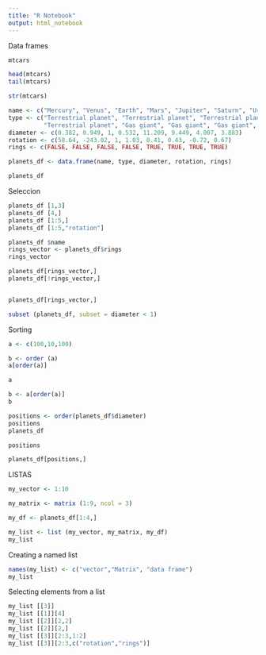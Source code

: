 ```yaml
---
title: "R Notebook"
output: html_notebook
---
```



Data frames

```r
mtcars

head(mtcars)
tail(mtcars)

str(mtcars)
```

```r

name <- c("Mercury", "Venus", "Earth", "Mars", "Jupiter", "Saturn", "Uranus", "Neptune")
type <- c("Terrestrial planet", "Terrestrial planet", "Terrestrial planet", 
          "Terrestrial planet", "Gas giant", "Gas giant", "Gas giant", "Gas giant")
diameter <- c(0.382, 0.949, 1, 0.532, 11.209, 9.449, 4.007, 3.883)
rotation <- c(58.64, -243.02, 1, 1.03, 0.41, 0.43, -0.72, 0.67)
rings <- c(FALSE, FALSE, FALSE, FALSE, TRUE, TRUE, TRUE, TRUE)

planets_df <- data.frame(name, type, diameter, rotation, rings)

planets_df
```

Seleccion 
```r

planets_df [1,3]
planets_df [4,]
planets_df [1:5,]
planets_df [1:5,"rotation"]

planets_df $name
rings_vector <- planets_df$rings
rings_vector

planets_df[rings_vector,]
planets_df[!rings_vector,]


planets_df[rings_vector,]

subset (planets_df, subset = diameter < 1)

```


Sorting

```r

a <- c(100,10,100)

b <- order (a)
a[order(a)]

a

b <- a[order(a)]
b

positions <- order(planets_df$diameter)
positions
planets_df
```
```r
positions

planets_df[positions,]
```

LISTAS

```r

my_vector <- 1:10

my_matrix <- matrix (1:9, ncol = 3)

my_df <- planets_df[1:4,]

my_list <- list (my_vector, my_matrix, my_df)
my_list

```

Creating a named list

```r

names(my_list) <- c("vector","Matrix", "data frame")
my_list
```

Selecting elements from a list

```r


my_list [[3]]
my_list [[1]][4]
my_list [[2]][2,2]
my_list [[2]][2,]
my_list [[3]][2:3,1:2]
my_list [[3]][2:3,c("rotation","rings")]
```

